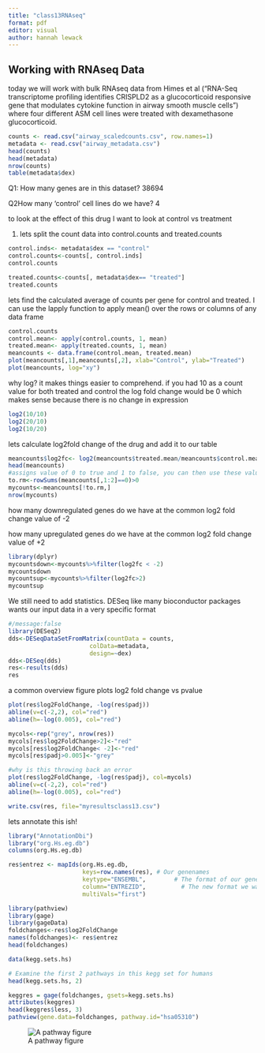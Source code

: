 ```yaml
---
title: "class13RNAseq"
format: pdf
editor: visual
author: hannah lewack
---
```


## Working with RNAseq Data

today we will work with bulk RNAseq data from Himes et al ("RNA-Seq transcriptome profiling identifies CRISPLD2 as a glucocorticoid responsive gene that modulates cytokine function in airway smooth muscle cells") where four different ASM cell lines were treated with dexamethasone glucocorticoid.

```r
counts <- read.csv("airway_scaledcounts.csv", row.names=1)
metadata <- read.csv("airway_metadata.csv")
head(counts)
head(metadata)
nrow(counts)
table(metadata$dex)
```

Q1: How many genes are in this dataset? 38694

Q2How many ‘control’ cell lines do we have? 4

to look at the effect of this drug I want to look at control vs treatment

1.  lets split the count data into control.counts and treated.counts

```r
control.inds<- metadata$dex == "control"
control.counts<-counts[, control.inds]
control.counts
```

```r
treated.counts<-counts[, metadata$dex== "treated"]
treated.counts
```

lets find the calculated average of counts per gene for control and treated. I can use the lapply function to apply mean() over the rows or columns of any data frame

```r
control.counts
control.mean<- apply(control.counts, 1, mean)
treated.mean<- apply(treated.counts, 1, mean)
meancounts <- data.frame(control.mean, treated.mean)
plot(meancounts[,1],meancounts[,2], xlab="Control", ylab="Treated")
plot(meancounts, log="xy")
```

why log? it makes things easier to comprehend. if you had 10 as a count value for both treated and control the log fold change would be 0 which makes sense because there is no change in expression

```r
log2(10/10)
log2(20/10)
log2(10/20)
```

lets calculate log2fold change of the drug and add it to our table

```r
meancounts$log2fc<- log2(meancounts$treated.mean/meancounts$control.mean)
head(meancounts)
#assigns value of 0 to true and 1 to false, you can then use these values to filter out anything with 0
to.rm<-rowSums(meancounts[,1:2]==0)>0
mycounts<-meancounts[!to.rm,]
nrow(mycounts)
```

how many downregulated genes do we have at the common log2 fold change value of -2

how many upregulated genes do we have at the common log2 fold change value of +2

```r
library(dplyr)
mycountsdown<-mycounts%>%filter(log2fc < -2)
mycountsdown
mycountsup<-mycounts%>%filter(log2fc>2)
mycountsup
```

We still need to add statistics. DESeq like many bioconductor packages wants our input data in a very specific format

```r
#/message:false
library(DESeq2)
dds<-DESeqDataSetFromMatrix(countData = counts,
                       colData=metadata,
                       design=~dex)
dds<-DESeq(dds)
res<-results(dds)
res
```

a common overview figure plots log2 fold change vs pvalue

```r
plot(res$log2FoldChange, -log(res$padj))
abline(v=c(-2,2), col="red")
abline(h=-log(0.005), col="red")
```

```r
mycols<-rep("grey", nrow(res))
mycols[res$log2FoldChange>2]<-"red"
mycols[res$log2FoldChange< -2]<-"red"
mycols[res$padj>0.005]<-"grey"

#why is this throwing back an error
plot(res$log2FoldChange, -log(res$padj), col=mycols)
abline(v=c(-2,2), col="red")
abline(h=-log(0.005), col="red")
```

```r
write.csv(res, file="myresultsclass13.csv")
```

lets annotate this ish!

```r
library("AnnotationDbi")
library("org.Hs.eg.db")
columns(org.Hs.eg.db)
```

```r
res$entrez <- mapIds(org.Hs.eg.db,
                     keys=row.names(res), # Our genenames
                     keytype="ENSEMBL",        # The format of our genenames
                     column="ENTREZID",          # The new format we want to add
                     multiVals="first")
```

```r
library(pathview)
library(gage)
library(gageData)
foldchanges<-res$log2FoldChange
names(foldchanges)<- res$entrez
head(foldchanges)

data(kegg.sets.hs)

# Examine the first 2 pathways in this kegg set for humans
head(kegg.sets.hs, 2)
```

```r
keggres = gage(foldchanges, gsets=kegg.sets.hs)
attributes(keggres)
head(keggres$less, 3)
pathview(gene.data=foldchanges, pathway.id="hsa05310")
```
![A pathway figure](hsa05310.pathview.png)